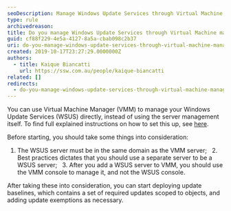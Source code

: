 ```yaml
---
seoDescription: Manage Windows Update Services through Virtual Machine Manager (VMM) to streamline update management and reduce administrative burdens.
type: rule
archivedreason:
title: Do you manage Windows Update Services through Virtual Machine manager (VMM)?
guid: cf88f229-4e5a-4127-8a5a-cbab098c2b37
uri: do-you-manage-windows-update-services-through-virtual-machine-manager-vmm
created: 2019-10-17T23:27:29.0000000Z
authors:
  - title: Kaique Biancatti
    url: https://ssw.com.au/people/kaique-biancatti
related: []
redirects:
  - do-you-manage-windows-update-services-through-virtual-machine-manager-(vmm)
---
```


You can use Virtual Machine Manager (VMM) to manage your Windows Update Services (WSUS) directly, instead of using the server management itself.
To find full explained instructions on how to set this up, see [here](https://docs.microsoft.com/en-us/system-center/vmm/update-server?view=sc-vmm-2019).

Before starting, you should take some things into consideration:

1. The WSUS server must be in the same domain as the VMM server;
     2. Best practices dictates that you should use a separate server to be a WSUS server;
     3. After you add a WSUS server to VMM, you should use the VMM console to manage it, and not the WSUS console.

After taking these into consideration, you can start deploying update baselines, which contains a set of required updates scoped to objects, and adding update exemptions as necessary.